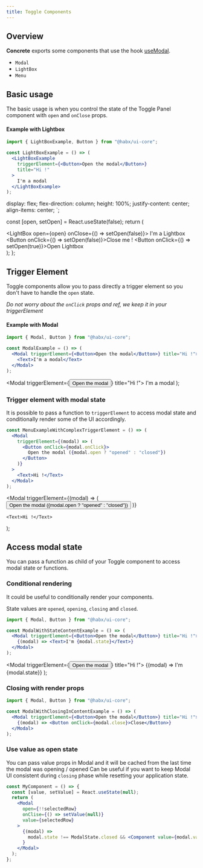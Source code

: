 ```yaml
---
title: Toggle Components
---
```




## Overview

**Concrete** exports some components that use the hook [useModal](https://github.com/flaviendelangle/use-modal).

- `Modal`
- `LightBox`
- `Menu`

## Basic usage

The basic usage is when you control the state of the Toggle Panel component with `open` and `onClose` props.

#### Example with Lightbox

```jsx
import { LightBoxExample, Button } from "@habx/ui-core";

const LightBoxExample = () => (
  <LightBoxExample
    triggerElement={<Button>Open the modal</Button>}
    title="Hi !"
  >
    I'm a modal
  </LightBoxExample>
);
```

  display: flex;
  flex-direction: column;
  height: 100%;
  justify-content: center;
  align-items: center;
`;

  const [open, setOpen] = React.useState(false);
  return (
    <div>
      <LightBox open={open} onClose={() => setOpen(false)}>
        <LightBoxContent>
          <Text>I'm a Lightbox</Text>
          <br />
          <Button onClick={() => setOpen(false)}>Close me !</Button>
        </LightBoxContent>
      </LightBox>
      <Button onClick={() => setOpen(true)}>Open Lightbox</Button>
    </div>
  );
};

<LightBoxExample />

## Trigger Element

Toggle components allow you to pass directly a trigger element so you don't have to handle the `open` state.

_Do not worry about the `onClick` props and ref, we keep it in your triggerElement_

#### Example with Modal

```jsx
import { Modal, Button } from "@habx/ui-core";

const ModalExample = () => (
  <Modal triggerElement={<Button>Open the modal</Button>} title="Hi !">
    <Text>I'm a modal</Text>
  </Modal>
);
```

  <Modal triggerElement={<Button>Open the modal</Button>} title="Hi !">
    <Text>I'm a modal</Text>
  </Modal>
);

<ModalExample />

### Trigger element with modal state

It is possible to pass a function to `triggerElement` to access modal state and conditionally render some of the UI accordingly.

```jsx
const MenuExampleWithComplexTriggerElement = () => (
  <Modal
    triggerElement={(modal) => (
      <Button onClick={modal.onClick}>
        Open the modal ({modal.open ? "opened" : "closed"})
      </Button>
    )}
  >
    <Text>Hi !</Text>
  </Modal>
);
```

  <Modal
    triggerElement={(modal) => (
      <Button onClick={modal.onClick}>
        Open the modal ({modal.open ? "opened" : "closed"})
      </Button>
    )}
  >
    <Text>Hi !</Text>
  </Modal>
);

<MenuExampleWithComplexTriggerElement />

## Access modal state

You can pass a function as child of your Toggle component to access modal state or functions.

### Conditional rendering

It could be useful to conditionally render your components.

State values are `opened`, `opening`, `closing` and `closed`.

```jsx
import { Modal, Button } from "@habx/ui-core";

const ModalWithStateContentExample = () => (
  <Modal triggerElement={<Button>Open the modal</Button>} title="Hi !">
    {(modal) => <Text>I'm {modal.state}</Text>}
  </Modal>
);
```

  <Modal triggerElement={<Button>Open the modal</Button>} title="Hi !">
    {(modal) => <Text>I'm {modal.state}</Text>}
  </Modal>
);

<ModalWithStateContentExample />

### Closing with render props

```jsx
import { Modal, Button } from "@habx/ui-core";

const ModalWithClosingInContentExample = () => (
  <Modal triggerElement={<Button>Open the modal</Button>} title="Hi !">
    {(modal) => <Button onClick={modal.close}>Close</Button>}
  </Modal>
);
```

### Use value as open state

You can pass value props in Modal and it will be cached from the last time the modal was opening / opened
Can be useful if you want to keep Modal UI consistent during `closing` phase while resetting your application state.

```jsx
const MyComponent = () => {
  const [value, setValue] = React.useState(null);
  return (
    <Modal
      open={!!selectedRow}
      onClise={() => setValue(null)}
      value={selectedRow}
    >
      {(modal) =>
        modal.state !== ModalState.closed && <Component value={modal.value} />
      }
    </Modal>
  );
};
```
